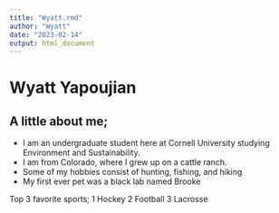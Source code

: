 ```yaml
---
title: "Wyatt.rmd"
author: "Wyatt"
date: "2023-02-14"
output: html_document
---
```




# Wyatt Yapoujian 

## A little about me; 
* I am an undergraduate student here at Cornell University studying Environment and Sustainability.
* I am from Colorado, where I grew up on a cattle ranch.
* Some of my hobbies consist of hunting, fishing, and hiking 
* My first ever pet was a black lab named Brooke

Top 3 favorite sports; 
1 Hockey
2 Football
3 Lacrosse

